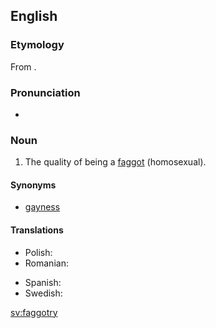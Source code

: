 ==English==

===Etymology===
From {{suffix|faggot|ry|lang=en}}.

===Pronunciation===
* {{IPA|/ˈfæɡətɹi/|lang=en}}

===Noun===
{{en-noun|~|faggotries}}

# {{label|en|pejorative|slang}} The quality of being a [[faggot]] (homosexual).

====Synonyms====
* [[gayness]]

====Translations====
{{trans-top|the quality of being a faggot}}
* Polish: {{t+|pl|pedalstwo|n}}
* Romanian: {{t|ro|poponaritate|f}}
{{trans-mid}}
* Spanish: {{t|es|mariconería|f}}
* Swedish: {{t+|sv|bögeri|n}}
{{trans-bottom}}

[[sv:faggotry]]